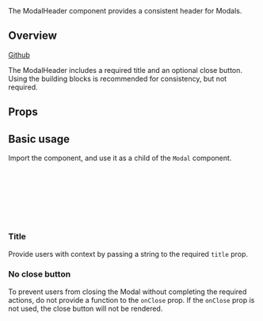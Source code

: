 
<Meta of={ModalHeaderStories} />

<Title>ModalHeader</Title>

<Subtitle>
  The ModalHeader component provides a consistent header for Modals.
</Subtitle>

<Canvas of={ModalHeaderStories.Demo} />

## Overview

[Github](https://github.com/recondesigns/brutalism-ui/tree/main/src/components/Modal/ModalHeader.tsx)

The ModalHeader includes a required title and an optional close button. Using the building blocks
is recommended for consistency, but not required.

## Props

<ArgTypes />

## Basic usage

Import the component, and use it as a child of the `Modal` component.

```jsx
import { Modal } from "ubiq-ui"

return (
  <Modal>
    <Modal.Header title='Modal title' onClose={closeFunc} />
  </Modal>
)
```

### Title

Provide users with context by passing a string to the required `title` prop.

<Canvas of={ModalHeaderStories.Default} />

### No close button

To prevent users from closing the Modal without completing the required actions,
do not provide a function to the `onClose` prop. If the `onClose` prop is not used,
the close button will not be rendered.

<Canvas of={ModalHeaderStories.NoCloseButton} />
